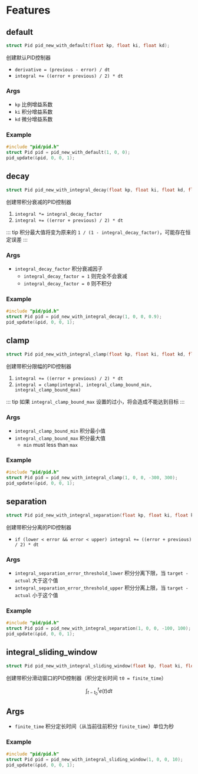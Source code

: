 # Features

## default

```c
struct Pid pid_new_with_default(float kp, float ki, float kd);
```

创建默认PID控制器

- `derivative = (previous - error) / dt`
- `integral += ((error + previous) / 2) * dt`

### Args

- `kp` 比例增益系数
- `ki` 积分增益系数
- `kd` 微分增益系数

### Example

```c
#include "pid/pid.h"
struct Pid pid = pid_new_with_default(1, 0, 0);
pid_update(&pid, 0, 0, 1);
```

## decay

```c
struct Pid pid_new_with_integral_decay(float kp, float ki, float kd, float integral_decay_factor);
```

创建带积分衰减的PID控制器

1. `integral *= integral_decay_factor`
2. `integral += ((error + previous) / 2) * dt`

::: tip
积分最大值将变为原来的 `1 / (1 - integral_decay_factor)`，可能存在恒定误差
:::

### Args

- `integral_decay_factor` 积分衰减因子
  - `integral_decay_factor = 1` 则完全不会衰减
  - `integral_decay_factor = 0` 则不积分


### Example

```c
#include "pid/pid.h"
struct Pid pid = pid_new_with_integral_decay(1, 0, 0, 0.9);
pid_update(&pid, 0, 0, 1);
```

## clamp

```c
struct Pid pid_new_with_integral_clamp(float kp, float ki, float kd, float integral_clamp_bound_min, float integral_clamp_bound_max);
```

创建带积分限幅的PID控制器

1. `integral += ((error + previous) / 2) * dt`
2. `integral = clamp(integral, integral_clamp_bound_min, integral_clamp_bound_max)`

::: tip
如果 `integral_clamp_bound_max` 设置的过小，将会造成不能达到目标
:::

### Args

- `integral_clamp_bound_min` 积分最小值
- `integral_clamp_bound_max` 积分最大值
  - `min` must less than `max`

### Example

```c
#include "pid/pid.h"
struct Pid pid = pid_new_with_integral_clamp(1, 0, 0, -300, 300);
pid_update(&pid, 0, 0, 1);
```

## separation

```c
struct Pid pid_new_with_integral_separation(float kp, float ki, float kd, float integral_separation_error_threshold_lower, float integral_separation_error_threshold_upper);
```

创建带积分分离的PID控制器

- `if (lower < error && error < upper) integral += ((error + previous) / 2) * dt`

### Args

- `integral_separation_error_threshold_lower` 积分分离下限，当 `target - actual` 大于这个值
- `integral_separation_error_threshold_upper` 积分分离上限，当 `target - actual` 小于这个值

### Example

```c
#include "pid/pid.h"
struct Pid pid = pid_new_with_integral_separation(1, 0, 0, -100, 100);
pid_update(&pid, 0, 0, 1);
```

## integral_sliding_window

```c
struct Pid pid_new_with_integral_sliding_window(float kp, float ki, float kd, float finite_time);
```

创建带积分滑动窗口的PID控制器（积分定长时间 `t0 = finite_time`）

```math
\int_{t - t_0}^{t} e(t) dt
```

## Args

- `finite_time` 积分定长时间（从当前往前积分 `finite_time`）单位为秒

### Example

```c
#include "pid/pid.h"
struct Pid pid = pid_new_with_integral_sliding_window(1, 0, 0, 10);
pid_update(&pid, 0, 0, 1);
```
